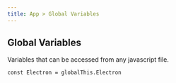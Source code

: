 ```yaml
---
title: App > Global Variables
---
```


## Global Variables

Variables that can be accessed from any javascript file.

```tsx
const Electron = globalThis.Electron
```